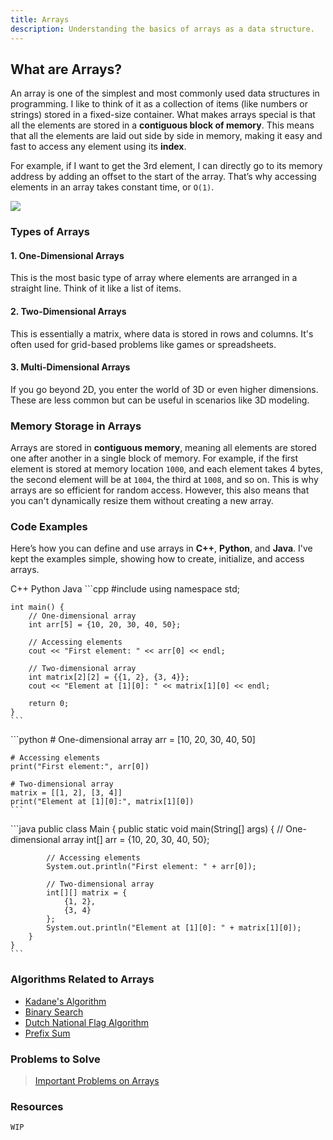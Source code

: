```yaml
---
title: Arrays
description: Understanding the basics of arrays as a data structure.
---
```


## <Annotate>What are Arrays?</Annotate>

An array is one of the simplest and most commonly used data structures in programming. I like to think of it as a collection of items (like numbers or strings) stored in a fixed-size container. What makes arrays special is that all the elements are stored in a **contiguous block of memory**. This means that all the elements are laid out side by side in memory, making it easy and fast to access any element using its **index**.

For example, if I want to get the 3rd element, I can directly go to its memory address by adding an offset to the start of the array. That’s why accessing elements in an array takes constant time, or `O(1)`.

![](/array.png)

### <Annotate>Types of Arrays</Annotate>

#### 1. One-Dimensional Arrays
This is the most basic type of array where elements are arranged in a straight line. Think of it like a list of items.

#### 2. Two-Dimensional Arrays
This is essentially a matrix, where data is stored in rows and columns. It's often used for grid-based problems like games or spreadsheets.

#### 3. Multi-Dimensional Arrays
If you go beyond 2D, you enter the world of 3D or even higher dimensions. These are less common but can be useful in scenarios like 3D modeling.


### <Annotate>Memory Storage in Arrays</Annotate>

Arrays are stored in **contiguous memory**, meaning all elements are stored one after another in a single block of memory. For example, if the first element is stored at memory location `1000`, and each element takes 4 bytes, the second element will be at `1004`, the third at `1008`, and so on. This is why arrays are so efficient for random access. However, this also means that you can't dynamically resize them without creating a new array.


### <Annotate>Code Examples</Annotate>

Here’s how you can define and use arrays in **C++**, **Python**, and **Java**. I've kept the examples simple, showing how to create, initialize, and access arrays.

<Tabs defaultValue="python" className="pt-5 pb-1">
  <TabsList>
    <TabsTrigger value="cpp">C++</TabsTrigger>
    <TabsTrigger value="python">Python</TabsTrigger>
    <TabsTrigger value="java">Java</TabsTrigger>
  </TabsList>

  <TabsContent value="cpp">
    ```cpp
    #include <iostream>
    using namespace std;

    int main() {
        // One-dimensional array
        int arr[5] = {10, 20, 30, 40, 50};

        // Accessing elements
        cout << "First element: " << arr[0] << endl;

        // Two-dimensional array
        int matrix[2][2] = {{1, 2}, {3, 4}};
        cout << "Element at [1][0]: " << matrix[1][0] << endl;

        return 0;
    }
    ```
  </TabsContent>

  <TabsContent value="python">
    ```python
    # One-dimensional array
    arr = [10, 20, 30, 40, 50]

    # Accessing elements
    print("First element:", arr[0])

    # Two-dimensional array
    matrix = [[1, 2], [3, 4]]
    print("Element at [1][0]:", matrix[1][0])
    ```
  </TabsContent>

  <TabsContent value="java">
    ```java
    public class Main {
        public static void main(String[] args) {
            // One-dimensional array
            int[] arr = {10, 20, 30, 40, 50};

            // Accessing elements
            System.out.println("First element: " + arr[0]);

            // Two-dimensional array
            int[][] matrix = {
                {1, 2},
                {3, 4}
            };
            System.out.println("Element at [1][0]: " + matrix[1][0]);
        }
    }
    ```
  </TabsContent>
</Tabs>

### <Annotate>Algorithms Related to Arrays</Annotate>

- [Kadane's Algorithm](array/kadane/)
- [Binary Search](../algorithms/binary-search/)
- [Dutch National Flag Algorithm](array/dnf/)
- [Prefix Sum](array/prefix-sum/)

### <Annotate>Problems to Solve</Annotate>

> [Important Problems on Arrays](https://leetcode.com/problem-list/a630svvj/)

### <Annotate>Resources</Annotate>

`WIP`